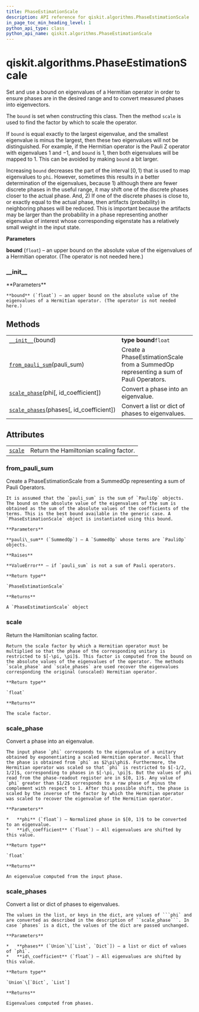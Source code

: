 ```yaml
---
title: PhaseEstimationScale
description: API reference for qiskit.algorithms.PhaseEstimationScale
in_page_toc_min_heading_level: 1
python_api_type: class
python_api_name: qiskit.algorithms.PhaseEstimationScale
---
```


# qiskit.algorithms.PhaseEstimationScale

<Class id="qiskit.algorithms.PhaseEstimationScale" github="https://github.com/qiskit/qiskit/tree/stable/0.17/qiskit/algorithms/phase_estimators/phase_estimation_scale.py" signature="PhaseEstimationScale(bound)">
  Set and use a bound on eigenvalues of a Hermitian operator in order to ensure phases are in the desired range and to convert measured phases into eigenvectors.

  The `bound` is set when constructing this class. Then the method `scale` is used to find the factor by which to scale the operator.

  If `bound` is equal exactly to the largest eigenvalue, and the smallest eigenvalue is minus the largest, then these two eigenvalues will not be distinguished. For example, if the Hermitian operator is the Pauli Z operator with eigenvalues $1$ and $-1$, and `bound` is $1$, then both eigenvalues will be mapped to $1$. This can be avoided by making `bound` a bit larger.

  Increasing `bound` decreases the part of the interval $[0, 1)$ that is used to map eigenvalues to `phi`. However, sometimes this results in a better determination of the eigenvalues, because 1) although there are fewer discrete phases in the useful range, it may shift one of the discrete phases closer to the actual phase. And, 2) If one of the discrete phases is close to, or exactly equal to the actual phase, then artifacts (probability) in neighboring phases will be reduced. This is important because the artifacts may be larger than the probability in a phase representing another eigenvalue of interest whose corresponding eigenstate has a relatively small weight in the input state.

  **Parameters**

  **bound** (`float`) – an upper bound on the absolute value of the eigenvalues of a Hermitian operator. (The operator is not needed here.)

  ### \_\_init\_\_

  <Function id="qiskit.algorithms.PhaseEstimationScale.__init__" name="__init__" signature="__init__(bound)">
    **Parameters**

    **bound** (`float`) – an upper bound on the absolute value of the eigenvalues of a Hermitian operator. (The operator is not needed here.)
  </Function>

  ## Methods

  |                                                                                                                                                          |                                                                                      |
  | -------------------------------------------------------------------------------------------------------------------------------------------------------- | ------------------------------------------------------------------------------------ |
  | [`__init__`](#qiskit.algorithms.PhaseEstimationScale.__init__ "qiskit.algorithms.PhaseEstimationScale.__init__")(bound)                                  | **type bound**`float`                                                                |
  | [`from_pauli_sum`](#qiskit.algorithms.PhaseEstimationScale.from_pauli_sum "qiskit.algorithms.PhaseEstimationScale.from_pauli_sum")(pauli\_sum)           | Create a PhaseEstimationScale from a SummedOp representing a sum of Pauli Operators. |
  | [`scale_phase`](#qiskit.algorithms.PhaseEstimationScale.scale_phase "qiskit.algorithms.PhaseEstimationScale.scale_phase")(phi\[, id\_coefficient])       | Convert a phase into an eigenvalue.                                                  |
  | [`scale_phases`](#qiskit.algorithms.PhaseEstimationScale.scale_phases "qiskit.algorithms.PhaseEstimationScale.scale_phases")(phases\[, id\_coefficient]) | Convert a list or dict of phases to eigenvalues.                                     |

  ## Attributes

  |                                                                                                         |                                        |
  | ------------------------------------------------------------------------------------------------------- | -------------------------------------- |
  | [`scale`](#qiskit.algorithms.PhaseEstimationScale.scale "qiskit.algorithms.PhaseEstimationScale.scale") | Return the Hamiltonian scaling factor. |

  ### from\_pauli\_sum

  <Function id="qiskit.algorithms.PhaseEstimationScale.from_pauli_sum" name="from_pauli_sum" signature="classmethod from_pauli_sum(pauli_sum)">
    Create a PhaseEstimationScale from a SummedOp representing a sum of Pauli Operators.

    It is assumed that the `pauli_sum` is the sum of `PauliOp` objects. The bound on the absolute value of the eigenvalues of the sum is obtained as the sum of the absolute values of the coefficients of the terms. This is the best bound available in the generic case. A `PhaseEstimationScale` object is instantiated using this bound.

    **Parameters**

    **pauli\_sum** (`SummedOp`) – A `SummedOp` whose terms are `PauliOp` objects.

    **Raises**

    **ValueError** – if `pauli_sum` is not a sum of Pauli operators.

    **Return type**

    `PhaseEstimationScale`

    **Returns**

    A `PhaseEstimationScale` object
  </Function>

  ### scale

  <Function id="qiskit.algorithms.PhaseEstimationScale.scale" name="scale" signature="property scale">
    Return the Hamiltonian scaling factor.

    Return the scale factor by which a Hermitian operator must be multiplied so that the phase of the corresponding unitary is restricted to $[-\pi, \pi]$. This factor is computed from the bound on the absolute values of the eigenvalues of the operator. The methods `scale_phase` and `scale_phases` are used recover the eigenvalues corresponding the original (unscaled) Hermitian operator.

    **Return type**

    `float`

    **Returns**

    The scale factor.
  </Function>

  ### scale\_phase

  <Function id="qiskit.algorithms.PhaseEstimationScale.scale_phase" name="scale_phase" signature="scale_phase(phi, id_coefficient=0.0)">
    Convert a phase into an eigenvalue.

    The input phase `phi` corresponds to the eigenvalue of a unitary obtained by exponentiating a scaled Hermitian operator. Recall that the phase is obtained from `phi` as $2\pi\phi$. Furthermore, the Hermitian operator was scaled so that `phi` is restricted to $[-1/2, 1/2]$, corresponding to phases in $[-\pi, \pi]$. But the values of phi read from the phase-readout register are in $[0, 1)$. Any value of `phi` greater than $1/2$ corresponds to a raw phase of minus the complement with respect to 1. After this possible shift, the phase is scaled by the inverse of the factor by which the Hermitian operator was scaled to recover the eigenvalue of the Hermitian operator.

    **Parameters**

    *   **phi** (`float`) – Normalized phase in $[0, 1)$ to be converted to an eigenvalue.
    *   **id\_coefficient** (`float`) – All eigenvalues are shifted by this value.

    **Return type**

    `float`

    **Returns**

    An eigenvalue computed from the input phase.
  </Function>

  ### scale\_phases

  <Function id="qiskit.algorithms.PhaseEstimationScale.scale_phases" name="scale_phases" signature="scale_phases(phases, id_coefficient=0.0)">
    Convert a list or dict of phases to eigenvalues.

    The values in the list, or keys in the dict, are values of ```phi` and are converted as described in the description of ``scale_phase```. In case `phases` is a dict, the values of the dict are passed unchanged.

    **Parameters**

    *   **phases** (`Union`\[`List`, `Dict`]) – a list or dict of values of `phi`.
    *   **id\_coefficient** (`float`) – All eigenvalues are shifted by this value.

    **Return type**

    `Union`\[`Dict`, `List`]

    **Returns**

    Eigenvalues computed from phases.
  </Function>
</Class>

